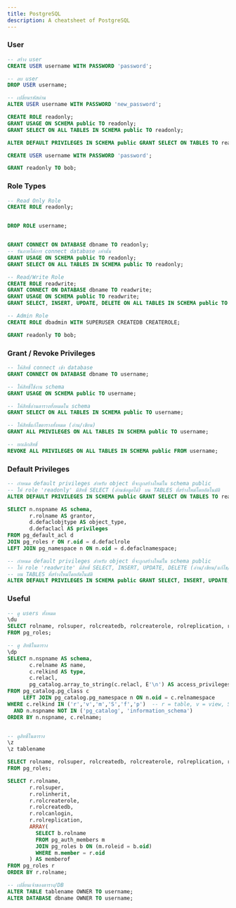 ```yaml
---
title: PostgreSQL
description: A cheatsheet of PostgreSQL
---
```



### User

```sql
-- สร้าง user
CREATE USER username WITH PASSWORD 'password';

-- ลบ user
DROP USER username;

-- เปลี่ยนรหัสผ่าน
ALTER USER username WITH PASSWORD 'new_password';
```

```sql
CREATE ROLE readonly;
GRANT USAGE ON SCHEMA public TO readonly;
GRANT SELECT ON ALL TABLES IN SCHEMA public TO readonly;

ALTER DEFAULT PRIVILEGES IN SCHEMA public GRANT SELECT ON TABLES TO readonly;

CREATE USER username WITH PASSWORD 'password';

GRANT readonly TO bob;

```

### Role Types

```sql
-- Read Only Role
CREATE ROLE readonly;


DROP ROLE username;


GRANT CONNECT ON DATABASE dbname TO readonly;
-- รันภายใต้การ connect database เท่านั้น
GRANT USAGE ON SCHEMA public TO readonly;
GRANT SELECT ON ALL TABLES IN SCHEMA public TO readonly;

-- Read/Write Role
CREATE ROLE readwrite;
GRANT CONNECT ON DATABASE dbname TO readwrite;
GRANT USAGE ON SCHEMA public TO readwrite;
GRANT SELECT, INSERT, UPDATE, DELETE ON ALL TABLES IN SCHEMA public TO readwrite;

-- Admin Role
CREATE ROLE dbadmin WITH SUPERUSER CREATEDB CREATEROLE;

GRANT readonly TO bob;
```

### Grant / Revoke Privileges

```sql
-- ให้สิทธิ์ connect เข้า database
GRANT CONNECT ON DATABASE dbname TO username;

-- ให้สิทธิ์ใช้งาน schema
GRANT USAGE ON SCHEMA public TO username;

-- ให้สิทธิ์อ่านตารางทั้งหมดใน schema
GRANT SELECT ON ALL TABLES IN SCHEMA public TO username;

-- ให้สิทธิ์แก้ไขตารางทั้งหมด (อ่าน/เขียน)
GRANT ALL PRIVILEGES ON ALL TABLES IN SCHEMA public TO username;

-- ยกเลิกสิทธิ์
REVOKE ALL PRIVILEGES ON ALL TABLES IN SCHEMA public FROM username;
```

### Default Privileges

```sql
-- กำหนด default privileges สำหรับ object ที่จะถูกสร้างใหม่ใน schema public
-- ให้ role 'readonly' มีสิทธิ์ SELECT (อ่านข้อมูลได้) บน TABLES ที่สร้างใหม่โดยอัตโนมัติ
ALTER DEFAULT PRIVILEGES IN SCHEMA public GRANT SELECT ON TABLES TO readonly;

SELECT n.nspname AS schema,
       r.rolname AS grantor,
       d.defaclobjtype AS object_type,
       d.defaclacl AS privileges
FROM pg_default_acl d
JOIN pg_roles r ON r.oid = d.defaclrole
LEFT JOIN pg_namespace n ON n.oid = d.defaclnamespace;

-- กำหนด default privileges สำหรับ object ที่จะถูกสร้างใหม่ใน schema public
-- ให้ role 'readwrite' มีสิทธิ์ SELECT, INSERT, UPDATE, DELETE (อ่าน/เขียน/แก้ไข/ลบ) 
-- บน TABLES ที่สร้างใหม่โดยอัตโนมัติ
ALTER DEFAULT PRIVILEGES IN SCHEMA public GRANT SELECT, INSERT, UPDATE, DELETE ON TABLES TO readwrite;
```

### Useful

```sql
-- ดู users ทั้งหมด
\du
SELECT rolname, rolsuper, rolcreatedb, rolcreaterole, rolreplication, rolcanlogin
FROM pg_roles;

-- ดู สิทธิในตาราง
\dp
SELECT n.nspname AS schema,
       c.relname AS name,
       c.relkind AS type,
       c.relacl,
       pg_catalog.array_to_string(c.relacl, E'\n') AS access_privileges
FROM pg_catalog.pg_class c
     LEFT JOIN pg_catalog.pg_namespace n ON n.oid = c.relnamespace
WHERE c.relkind IN ('r','v','m','S','f','p')  -- r = table, v = view, S = sequence ฯลฯ
  AND n.nspname NOT IN ('pg_catalog', 'information_schema')
ORDER BY n.nspname, c.relname;


-- ดูสิทธิ์ในตาราง
\z 
\z tablename

SELECT rolname, rolsuper, rolcreatedb, rolcreaterole, rolreplication, rolcanlogin
FROM pg_roles;

SELECT r.rolname,
       r.rolsuper,
       r.rolinherit,
       r.rolcreaterole,
       r.rolcreatedb,
       r.rolcanlogin,
       r.rolreplication,
       ARRAY(
         SELECT b.rolname
         FROM pg_auth_members m
         JOIN pg_roles b ON (m.roleid = b.oid)
         WHERE m.member = r.oid
       ) AS memberof
FROM pg_roles r
ORDER BY r.rolname;

-- เปลี่ยนเจ้าของตาราง/DB
ALTER TABLE tablename OWNER TO username;
ALTER DATABASE dbname OWNER TO username;
```